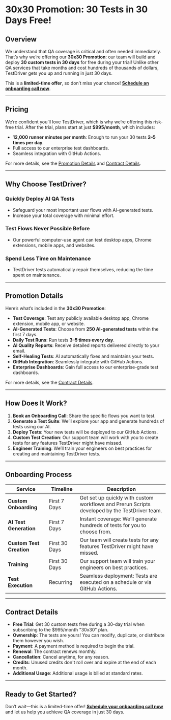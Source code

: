 # 30x30 Promotion: 30 Tests in 30 Days Free!

## Overview
We understand that QA coverage is critical and often needed immediately. That’s why we’re offering our **30x30 Promotion**: our team will build and deploy **30 custom tests in 30 days** for free during your trial! Unlike other QA services that take months and cost hundreds of thousands of dollars, TestDriver gets you up and running in just 30 days.

This is a **limited-time offer**, so don’t miss your chance! [**Schedule an onboarding call now**](#).

---

## Pricing
We’re confident you’ll love TestDriver, which is why we’re offering this risk-free trial. After the trial, plans start at just **$995/month**, which includes:
- **12,000 runner minutes per month**: Enough to run your 30 tests **2–5 times per day**.
- Full access to our enterprise test dashboards.
- Seamless integration with GitHub Actions.

For more details, see the [Promotion Details](#promotion-details) and [Contract Details](#contract-details).

---

## Why Choose TestDriver?

### Quickly Deploy AI QA Tests
- Safeguard your most important user flows with AI-generated tests.
- Increase your total coverage with minimal effort.

### Test Flows Never Possible Before
- Our powerful computer-use agent can test desktop apps, Chrome extensions, mobile apps, and websites.

### Spend Less Time on Maintenance
- TestDriver tests automatically repair themselves, reducing the time spent on maintenance.

---

## Promotion Details
Here’s what’s included in the **30x30 Promotion**:

- **Test Coverage**: Test any publicly available desktop app, Chrome extension, mobile app, or website.
- **AI-Generated Tests**: Choose from **250 AI-generated tests** within the first 7 days.
- **Daily Test Runs**: Run tests **3–5 times every day**.
- **AI Quality Reports**: Receive detailed reports delivered directly to your email.
- **Self-Healing Tests**: AI automatically fixes and maintains your tests.
- **GitHub Integration**: Seamlessly integrate with GitHub Actions.
- **Enterprise Dashboards**: Gain full access to our enterprise-grade test dashboards.

For more details, see the [Contract Details](#contract-details).

---

## How Does It Work?

1. **Book an Onboarding Call**: Share the specific flows you want to test.
2. **Generate a Test Suite**: We’ll explore your app and generate hundreds of tests using our AI.
3. **Deploy Tests**: Your new tests will be deployed to our GitHub Actions.
4. **Custom Test Creation**: Our support team will work with you to create tests for any features TestDriver might have missed.
5. **Engineer Training**: We’ll train your engineers on best practices for creating and maintaining TestDriver tests.

---

## Onboarding Process

| Service               | Timeline       | Description                                                                 |
|-----------------------|----------------|-----------------------------------------------------------------------------|
| **Custom Onboarding** | First 7 Days   | Get set up quickly with custom workflows and Prerun Scripts developed by the TestDriver team. |
| **AI Test Generation**| First 7 Days   | Instant coverage: We’ll generate hundreds of tests for you to choose from.  |
| **Custom Test Creation** | First 30 Days | Our team will create tests for any features TestDriver might have missed.   |
| **Training**          | First 30 Days  | Our support team will train your engineers on best practices.               |
| **Test Execution**    | Recurring      | Seamless deployment: Tests are executed on a schedule or via GitHub Actions.|

---

## Contract Details

- **Free Trial**: Get 30 custom tests free during a 30-day trial when subscribing to the $995/month "30x30" plan.
- **Ownership**: The tests are yours! You can modify, duplicate, or distribute them however you wish.
- **Payment**: A payment method is required to begin the trial.
- **Renewal**: The contract renews monthly.
- **Cancellation**: Cancel anytime, for any reason.
- **Credits**: Unused credits don't roll over and expire at the end of each month.
- **Additional Usage**: Additional usage is billed at standard rates.

---

## Ready to Get Started?
Don’t wait—this is a limited-time offer! [**Schedule your onboarding call now**](#) and let us help you achieve QA coverage in just 30 days.
